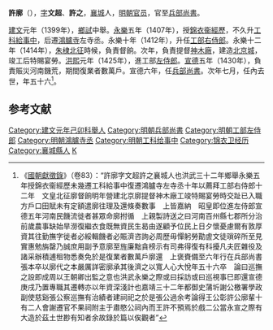 '''許廓'''（{{bd|1376年||1432年||catIdx=X}}），[[表字|字]]'''文超'''、'''許之'''，[[襄城县|襄城]]人，[[明朝|明朝]][[官员|官员]]，官至[[明朝兵部尚書|兵部尚書]]。

[[建文|建文]]元年（1399年），[[鄉試|鄉試]]中舉。[[永乐_(明朝)|永樂]]五年（1407年），授[[錦衣衞|錦衣衞]][[經歷|經歷]]，不久升[[工科|工科]][[給事中|給事中]]，后遷[[鴻臚寺|鴻臚寺]]左寺丞。永樂十年（1412年），升任[[工部右侍郎|工部右侍郎]]。永樂十二年（1414年），[[明成祖远征漠北之战|朱棣北征]]時候，負責督餉。次年，負責提督[[神木廠|神木廠]]，建造[[北京城|北京城]]，竣工后特賜宴勞。[[洪熙|洪熙]]元年（1425年），進工部[[左侍郎|左侍郎]]。[[宣德|宣德]]五年（1430年），負責賑災河南饑荒，期間復業者數萬戶。宣德六年，任[[明朝兵部尚書|兵部尚書]]。次年七月，任內去世，年五十六<ref>《[[國朝獻徵錄|國朝獻徵錄]]》（卷83）：“許廓字文超許之襄城人也洪武三十二年鄉舉永樂五年授錦衣衞經歷未幾遷工科給事中復遷鴻臚寺左寺丞十年以薦拜工部右侍郎十二年　文皇北征廓督餉明年營建北京廓提督神木廠工竣特賜宴勞時交趾已入職方戶口田賦未有定額遣廓往理及還條奏數事　上皆嘉納　昭皇即位進左侍郎宣德五年河南民饑流徙者甚眾命廓拊循　上親製詩送之曰河南百州縣七郡所分治前歲農事缺始旱澇復繼衣食既無資民生曷由遂顧予位民上日夕懷憂慮爾有敦厚資其往勤撫字徙者必綏輯饑者必賑濟咨詢必周歷毋憚躬勞勩虗文徒瑣碎所至見實惠勉旃罄乃誠庶用副予意廓至旌廉黜貪榜示有司弗得復有科擾凡夫匠雜役及諸采辦積逋租物悉奏免於是復業者數萬戶廓還　上褒賚備至六年行在兵部尚書張本卒以廓代之本嚴厲詳密廓承其後濟之以寬人心大悅年五十六卒　論曰巡撫之設即成周以王朝卿出監之意也洪武永樂之際或曰採訪或曰巡視事巳即還宣德庚戌乃置專職其遷轉亦以年資深淺計也嘉靖三十二年都御史蒲圻謝公檄署學政副使慈谿張公察巡撫有治績者建祠祀之於是張公過余考論得王公彰許公廓輩十有二人會謝遷官不果祠附主于肅愍公祠內而王許不預焉於戲二公當永宣之際有大造於茲土世尠有知者余故錄於篇以俟觀者”</ref>。

==参考文献==
{{reflist}}
{{start box}}
{{s-off}}
{{succession box|[[張本_(明朝尚書)|張本]]|[[王驥|王驥]]|[[明朝兵部尚書|明朝兵部尚書]]|1432年-1433年}}
{{end box}}

{{明朝官员小作品}}
{{DEFAULTSORT:X}}
[[Category:建文元年己卯科舉人|Category:建文元年己卯科舉人]]
[[Category:明朝兵部尚書|Category:明朝兵部尚書]]
[[Category:明朝工部左侍郎|Category:明朝工部左侍郎]]
[[Category:明朝鴻臚寺丞|Category:明朝鴻臚寺丞]]
[[Category:明朝工科给事中|Category:明朝工科给事中]]
[[Category:锦衣卫经历|Category:锦衣卫经历]]
[[Category:襄城縣人|Category:襄城縣人]]
[[Category:许姓|K]]
